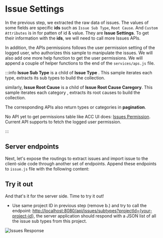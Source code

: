 
# Issue Settings

In the previous step, we extracted the raw data of issues. 
The values of some fields are specific **ids** such as `Issue Sub Type`, `Root Cause`. And `Custom Attributes` is in for patten of id & value.
They are **Issue Settings**. To get their information with the **ids**, we will need to call more Issues APIs.

In addition, the APIs permissions follows the user permission setting of the logged user, who authorizes this sample to manipulate the issues. We will also add one more help function to get the user permissions.
We will append a couple of helper functions to the end of the `services/aps.js` file.

<NodeJsVsCodeIssuesSettings />

:::info
**Issue Sub Type** is a child of **Issue Type** . This sample iterates each type, 
extracts its sub types to build the collection.

similarly, **Issue Root Cause** is a child of **Issue Root Cause Caregory**. 
This sample iterates each category , extracts its root causes to build the collection.

The corresponding APIs also return types or categories in **pagination**.

No API yet to get permissions table like ACC UI does: [Issues Permission](https://help.autodesk.com/view/BUILD/ENU/?guid=Issues_Permissions). Current API supports to fetch the logged user permission.

:::


## Server endpoints

Next, let's expose the routings to extract issues and import issue to the client-side code through another
set of endpoints. Append these endpoints to  `issue.js` file with the following content:
 

<NodeJsVsCodeEndpoints />

## Try it out

And that's it for the server side. Time to try it out!

- Use same project ID in previous step (remove b.) and try to call the endpoint: 
[http://localhost:8080/api/issues/subtypes?projectId={your-project-id}](http://localhost:8080/api/issues/subtypes?projectId={your-project-id}), the server application should
respond with a JSON list of all the issue sub types from this project. 

![Issues Response](./_shared/issue-subtypes.webp)
